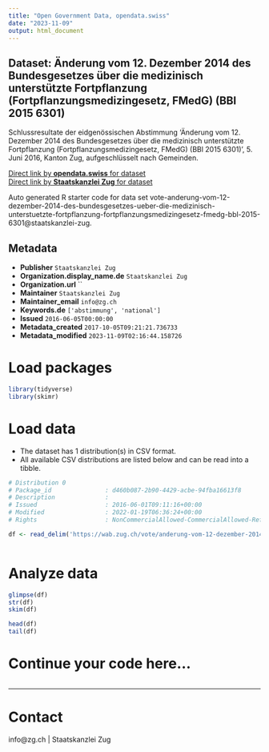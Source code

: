 ```yaml
---
title: "Open Government Data, opendata.swiss"
date: "2023-11-09"
output: html_document
---
```


## Dataset: Änderung vom 12. Dezember 2014 des Bundesgesetzes über die medizinisch unterstützte Fortpflanzung (Fortpflanzungsmedizingesetz, FMedG) (BBl 2015 6301)

Schlussresultate der eidgenössischen Abstimmung 'Änderung vom 12. Dezember 2014 des Bundesgesetzes über die medizinisch unterstützte Fortpflanzung (Fortpflanzungsmedizingesetz, FMedG) (BBl 2015 6301)', 5. Juni 2016, Kanton Zug, aufgeschlüsselt nach Gemeinden.

[Direct link by **opendata.swiss** for dataset](https://opendata.swiss/de/dataset/anderung-vom-12-dezember-2014-des-bundesgesetzes-uber-die-medizinisch-unterstutzte-fo-2015-6301)<br>
[Direct link by **Staatskanzlei Zug** for dataset](https://wab.zug.ch/vote/anderung-vom-12-dezember-2014-des-bundesgesetzes-ueber-die-medizinisch-unterstuetzte-fortpflanzung-fortpflanzungsmedizingesetz-fmedg-bbl-2015-6301/data)

Auto generated R starter code for data set vote-anderung-vom-12-dezember-2014-des-bundesgesetzes-ueber-die-medizinisch-unterstuetzte-fortpflanzung-fortpflanzungsmedizingesetz-fmedg-bbl-2015-6301@staatskanzlei-zug.

## Metadata

- **Publisher** `Staatskanzlei Zug`
- **Organization.display_name.de** `Staatskanzlei Zug`
- **Organization.url** ``
- **Maintainer** `Staatskanzlei Zug`
- **Maintainer_email** `info@zg.ch`
- **Keywords.de** `['abstimmung', 'national']`
- **Issued** `2016-06-05T00:00:00`
- **Metadata_created** `2017-10-05T09:21:21.736733`
- **Metadata_modified** `2023-11-09T02:16:44.158726`


# Load packages

```r

library(tidyverse)
library(skimr)

```

# Load data

-   The dataset has 1 distribution(s) in CSV format.
-   All available CSV distributions are listed below and can be read into a tibble.

```r

# Distribution 0
# Package_id               : d460b087-2b90-4429-acbe-94fba16613f8
# Description              : 
# Issued                   : 2016-06-01T09:11:16+00:00
# Modified                 : 2022-01-19T06:36:24+00:00
# Rights                   : NonCommercialAllowed-CommercialAllowed-ReferenceRequired

df <- read_delim('https://wab.zug.ch/vote/anderung-vom-12-dezember-2014-des-bundesgesetzes-ueber-die-medizinisch-unterstuetzte-fortpflanzung-fortpflanzungsmedizingesetz-fmedg-bbl-2015-6301/data-csv')



```

# Analyze data

```r

glimpse(df)
str(df)
skim(df)

head(df)
tail(df)

```

# Continue your code here...

```r

```

------------------------------------------------------------------------

# Contact

info@zg.ch | Staatskanzlei Zug
